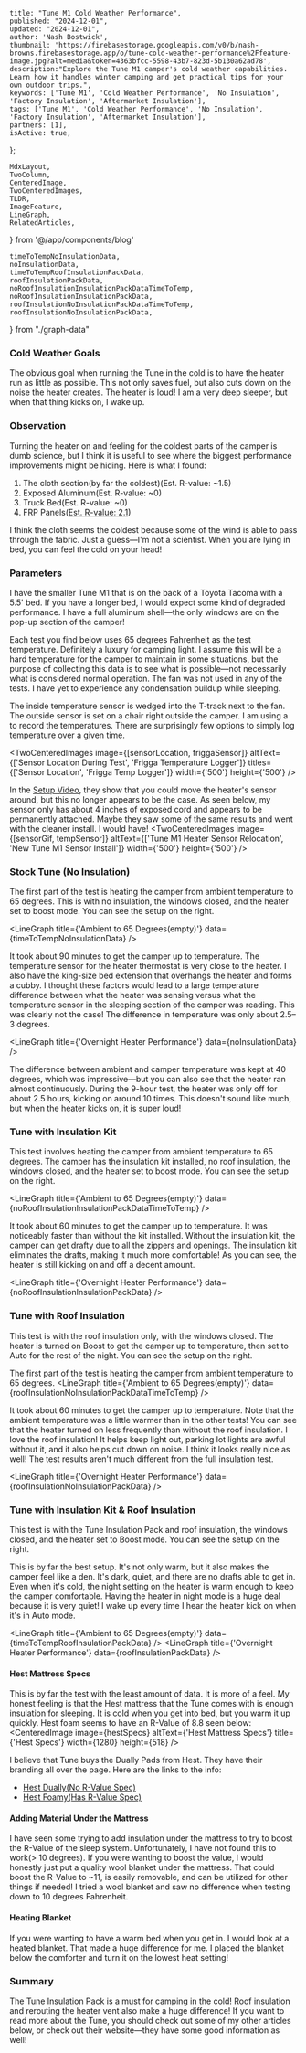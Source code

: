 
    title: "Tune M1 Cold Weather Performance",
    published: "2024-12-01",
    updated: "2024-12-01",
    author: 'Nash Bostwick',
    thumbnail: 'https://firebasestorage.googleapis.com/v0/b/nash-browns.firebasestorage.app/o/tune-cold-weather-performance%2Ffeature-image.jpg?alt=media&token=4363bfcc-5598-43b7-823d-5b130a62ad78',
    description:"Explore the Tune M1 camper's cold weather capabilities. Learn how it handles winter camping and get practical tips for your own outdoor trips.",
    keywords: ['Tune M1', 'Cold Weather Performance', 'No Insulation', 'Factory Insulation', 'Aftermarket Insulation'],
    tags: ['Tune M1', 'Cold Weather Performance', 'No Insulation', 'Factory Insulation', 'Aftermarket Insulation'],
    partners: [1],
    isActive: true,
}; 


    MdxLayout,
    TwoColumn,
    CenteredImage, 
    TwoCenteredImages, 
    TLDR,
    ImageFeature,
    LineGraph,
    RelatedArticles,
} from '@/app/components/blog'

    timeToTempNoInsulationData,
    noInsulationData,
    timeToTempRoofInsulationPackData,
    roofInsulationPackData,
    noRoofInsulationInsulationPackDataTimeToTemp,
    noRoofInsulationInsulationPackData,
    roofInsulationNoInsulationPackDataTimeToTemp,
    roofInsulationNoInsulationPackData,
} from "./graph-data"




<ImageFeature
    title='Tune M1 Cold Weather Performance'
    image={featureImage}
/>

<MdxLayout>

<TLDR
text="I have put the Tune M1 to the test this winter. I have tested its performance in different configurations and cold weather conditions. This includes no insulation, the Tune Insulation Pack, and other ways to improve the cold-weather performance of the camper. If you are looking for the largest gain for the least amount of work, just buy and install the Tune Insulation Pack."
/>

### Cold Weather Goals
The obvious goal when running the Tune in the cold is to have the heater run as little as possible. This not only saves fuel, but also cuts down on the noise the heater creates. The heater is loud! I am a very deep sleeper, but when that thing kicks on, I wake up.

### Observation
Turning the heater on and feeling for the coldest parts of the camper is dumb science, but I think it is useful to see where the biggest performance improvements might be hiding. Here is what I found:

1. The cloth section(by far the coldest)(Est. R-value: ~1.5)
2. Exposed Aluminum(Est. R-value: ~0)
3. Truck Bed(Est. R-value: ~0)
4. FRP Panels([Est. R-value: 2.1][5]) 

I think the cloth seems the coldest because some of the wind is able to pass through the fabric. Just a guess—I'm not a scientist. When you are lying in bed, you can feel the cold on your head!

### Parameters

I have the smaller Tune M1 that is on the back of a Toyota Tacoma with a 5.5' bed. If you have a longer bed, I would expect some kind of degraded performance. I have a full aluminum shell—the only windows are on the pop-up section of the camper!

Each test you find below uses 65 degrees Fahrenheit as the test temperature. Definitely a luxury for camping light. I assume this will be a hard temperature for the camper to maintain in some situations, but the purpose of collecting this data is to see what is possible—not necessarily what is considered normal operation. The fan was not used in any of the tests. I have yet to experience any condensation buildup while sleeping.

The inside temperature sensor is wedged into the T-track next to the fan. The outside sensor is set on a chair right outside the camper. I am using a <FriggaTempLoger/> to record the temperatures. There are surprisingly few options to simply log temperature over a given time.

<TwoCenteredImages image={[sensorLocation, friggaSensor]} altText={['Sensor Location During Test', 'Frigga Temperature Logger']} titles={['Sensor Location', 'Frigga Temp Logger']} width={'500'} height={'500'} /> 

In the [Setup Video][1], they show that you could move the heater's sensor around, but this no longer appears to be the case. As seen below, my sensor only has about 4 inches of exposed cord and appears to be permanently attached. Maybe they saw some of the same results and went with the cleaner install. I would have!
<TwoCenteredImages image={[sensorGif, tempSensor]} altText={['Tune M1 Heater Sensor Relocation', 'New Tune M1 Sensor Install']} width={'500'} height={'500'} />

### Stock Tune (No Insulation)
<TwoColumn>
The first part of the test is heating the camper from ambient temperature to 65 degrees. This is with no insulation, the windows closed, and the heater set to boost mode. You can see the setup on the right.
<CenteredImage image={insideCamperNoInsulation} altText={'Inside Camper Windows Closed'} width={700} height={700} />
</TwoColumn>

<LineGraph title={'Ambient to 65 Degrees(empty)'} data={timeToTempNoInsulationData} />

It took about 90 minutes to get the camper up to temperature. The temperature sensor for the heater thermostat is very close to the heater. I also have the king-size bed extension that overhangs the heater and forms a cubby. I thought these factors would lead to a large temperature difference between what the heater was sensing versus what the temperature sensor in the sleeping section of the camper was reading. This was clearly not the case! The difference in temperature was only about 2.5–3 degrees.

<LineGraph title={'Overnight Heater Performance'} data={noInsulationData} />

The difference between ambient and camper temperature was kept at 40 degrees, which was impressive—but you can also see that the heater ran almost continuously. During the 9-hour test, the heater was only off for about 2.5 hours, kicking on around 10 times. This doesn't sound like much, but when the heater kicks on, it is super loud!

### Tune with Insulation Kit
This test involves heating the camper from ambient temperature to 65 degrees. The camper has the insulation kit installed, no roof insulation, the windows closed, and the heater set to boost mode. You can see the setup on the right.

<LineGraph title={'Ambient to 65 Degrees(empty)'} data={noRoofInsulationInsulationPackDataTimeToTemp} />

It took about 60 minutes to get the camper up to temperature. It was noticeably faster than without the kit installed. Without the insulation kit, the camper can get drafty due to all the zippers and openings. The insulation kit eliminates the drafts, making it much more comfortable! As you can see, the heater is still kicking on and off a decent amount.

<LineGraph title={'Overnight Heater Performance'} data={noRoofInsulationInsulationPackData} />

### Tune with Roof Insulation

<TwoColumn>
This test is with the roof insulation only, with the windows closed. The heater is turned on Boost to get the camper up to temperature, then set to Auto for the rest of the night. You can see the setup on the right.
<CenteredImage image={insideCamperRoofInsulation} altText={'Inside Camper Windows Closed'} width={700} height={700} />
</TwoColumn>

The first part of the test is heating the camper from ambient temperature to 65 degrees.
<LineGraph title={'Ambient to 65 Degrees(empty)'} data={roofInsulationNoInsulationPackDataTimeToTemp} />

It took about 60 minutes to get the camper up to temperature. Note that the ambient temperature was a little warmer than in the other tests! You can see that the heater turned on less frequently than without the roof insulation. I love the roof insulation! It helps keep light out, parking lot lights are awful without it, and it also helps cut down on noise. I think it looks really nice as well! The test results aren't much different from the full insulation test.

<LineGraph title={'Overnight Heater Performance'} data={roofInsulationNoInsulationPackData} />

### Tune with Insulation Kit & Roof Insulation
<TwoColumn>
This test is with the Tune Insulation Pack and roof insulation, the windows closed, and the heater set to Boost mode. You can see the setup on the right.
<CenteredImage image={insideCamperFullInsulation} altText={'Inside Camper Windows Closed'} width={700} height={700} />
</TwoColumn>

This is by far the best setup. It's not only warm, but it also makes the camper feel like a den. It's dark, quiet, and there are no drafts able to get in. Even when it's cold, the night setting on the heater is warm enough to keep the camper comfortable. Having the heater in night mode is a huge deal because it is very quiet! I wake up every time I hear the heater kick on when it's in Auto mode.

<LineGraph title={'Ambient to 65 Degrees(empty)'} data={timeToTempRoofInsulationPackData} />
<LineGraph title={'Overnight Heater Performance'} data={roofInsulationPackData} />

#### Hest Mattress Specs
This is by far the test with the least amount of data. It is more of a feel. My honest feeling is that the Hest mattress that the Tune comes with is enough insulation for sleeping. It is cold when you get into bed, but you warm it up quickly. Hest foam seems to have an R-Value of 8.8 seen below:
<CenteredImage image={hestSpecs} altText={'Hest Mattress Specs'} title={'Hest Specs'} width={1280} height={518} />

I believe that Tune buys the Dually Pads from Hest. They have their branding all over the page. Here are the links to the info:
* [Hest Dually(No R-Value Spec)][3]
* [Hest Foamy(Has R-Value Spec)][3]

#### Adding Material Under the Mattress
I have seen some trying to add insulation under the mattress to try to boost the R-Value of the sleep system. Unfortunately, I have not found this to work(> 10 degrees). If you were wanting to boost the value, I would honestly just put a quality wool blanket under the mattress. That could boost the R-Value to ~11, is easily removable, and can be utilized for other things if needed! I tried a wool blanket and saw no difference when testing down to 10 degrees Fahrenheit.

#### Heating Blanket
If you were wanting to have a warm bed when you get in. I would look at a heated blanket. That made a huge difference for me. I placed the blanket below the comforter and turn it on the lowest heat setting!


### Summary
The Tune Insulation Pack is a must for camping in the cold! Roof insulation and rerouting the heater vent also make a huge difference! If you want to read more about the Tune, you should check out some of my other articles below, or check out their website—they have some good information as well!

<RelatedArticles 
    articleOne={relatedArticleOne}
    articleTwo={relatedArticleTwo}
    articleThree={relatedArticleThree}
/>

</MdxLayout>

[1]: https://www.youtube.com/watch?v=RCQB0O0w-uk
[2]: /blog/articals/tune-heater
[3]: https://hest.com/products/dually-extend
[4]: https://hest.com/products/foamy
[5]: https://merrittsupply.com/wp-content/uploads/2017/05/FRP-Honeycomb-TDS.pdf?srsltid=AfmBOopX1vFFzVEkNeA_A-dJcpsNzvkXsbNlbQ7a3B7GgWRglsu6Imd6
[6]: /blog/articals/tune-heated-blanket
[7]: /blog/articals/tune-heater-vent-reroute
[60]: https://www.amazon.com/Homemate-Electric-Heated-Blanket-King/dp/B0D66TNSP3/ref=sr_1_10?dib=eyJ2IjoiMSJ9.waqzPEzZEkepNwdY-eD1ycPhg2nYrNsFRy-XgDNTjLN6U0jsrU9YK7jC98_2jSA2BUgjUl1mvwDXpp2quAQYjzYFD1z9OL6Xc5DgA1WjamnUnPKSbP7-hmcAilWiu62k4d5_fFFjxtIQ1NN7hYlhLPVrDxBwyi4QJpKAM0hfywhUbUCWoJkv5Bj-p0YPz2-nNjTsxBWP_VdPmvCLFtbTPy7H3wz6Je-j2MhimMXEsxKSh6rFKulYdZH9aqAr0yGlBngrMOXvz16khJus0ElxNVBVay6EfHXu1W63Rd1afKA.7jAot0lU-d48m2LB2W3jucof8Eelvzhw6VWyAzrYN1M&dib_tag=se&hvadid=631491241413&hvdev=c&hvlocphy=9023836&hvnetw=g&hvqmt=e&hvrand=6063659926571370957&hvtargid=kwd-391822225100&hydadcr=7439_13294077&keywords=amazon%2Bking%2Bsize%2Belectric%2Bblanket&qid=1734116477&sr=8-10&th=1
